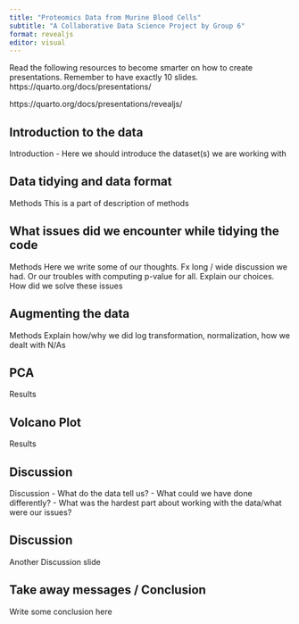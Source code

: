 ```yaml
---
title: "Proteomics Data from Murine Blood Cells"
subtitle: "A Collaborative Data Science Project by Group 6"
format: revealjs
editor: visual
---
```


Read the following resources to become smarter on how to create presentations. Remember to have exactly 10 slides.
https://quarto.org/docs/presentations/

https://quarto.org/docs/presentations/revealjs/



## Introduction to the data

Introduction
-   Here we should introduce the dataset(s) we are working with 

## Data tidying and data format
Methods
This is a part of description of methods

## What issues did we encounter while tidying the code
Methods
Here we write some of our thoughts. Fx long / wide discussion we had. Or our troubles with computing p-value for all. Explain our choices. 
How did we solve these issues

## Augmenting the data
Methods
Explain how/why we did log transformation, normalization, how we dealt with N/As

## PCA
Results

## Volcano Plot
Results

## Discussion
Discussion
-   What do the data tell us?
-   What could we have done differently?
-   What was the hardest part about working with the data/what were our issues? 

## Discussion
Another Discussion slide

## Take away messages / Conclusion
Write some conclusion here



